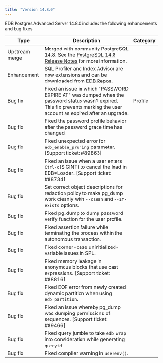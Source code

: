 ```yaml
---
title: "Version 14.8.0"
---
```


EDB Postgres Advanced Server 14.8.0 includes the following enhancements and bug fixes:

| Type           | Description                                                                                                                          |  Category              |
| -------------- | -------------------------------------------------------------------------------------------------------------------------------------|  --------------------- |
| Upstream merge | Merged with community PostgreSQL 14.8. See the [PostgreSQL 14.8 Release Notes](https://www.postgresql.org/docs/release/14.8/) for more information.                           |                        |
| Enhancement    | SQL Profiler and Index Advisor are now extensions and can be downloaded from [EDB Repos](https://repos.enterprisedb.com/). |     |
| Bug fix        | Fixed an issue in which "PASSWORD EXPIRE AT" was dumped when the password status wasn't expired. This fix prevents marking the user account as expired after an upgrade. | Profile  |
| Bug fix        | Fixed the password profile behavior after the password grace time has changed. | |
| Bug fix        | Fixed unexpected error for `edb_enable_pruning` parameter. [Support ticket: #89863] |   |
| Bug fix        | Fixed an issue when a user enters `Ctrl-c`(SIGINT) to cancel the load in EDB\*Loader. [Support ticket: #88734] |  |
| Bug fix        | Set correct object descriptions for redaction policy to make pg_dump work cleanly with `--clean` and `--if-exists` options. |  |
| Bug fix        | Fixed pg_dump to dump password verify function for the user profile.  |   |
| Bug fix        | Fixed assertion failure while terminating the process within the autonomous transaction. | |
| Bug fix        | Fixed corner-case uninitialized-variable issues in SPL. | |
| Bug fix        | Fixed memory leakage in anonymous blocks that use cast expressions. [Support ticket: #88816] | |
| Bug fix        | Fixed EOF error from newly created dynamic partition when using `edb_partition`. | |
| Bug fix        | Fixed an issue whereby pg_dump was dumping permissions of sequences. [Support ticket: #89466] |  |
| Bug fix        | Fixed query jumble to take `edb_wrap` into consideration while generating `queryid`. |  |
| Bug fix        | Fixed compiler warning in `userenv()`. |  |

